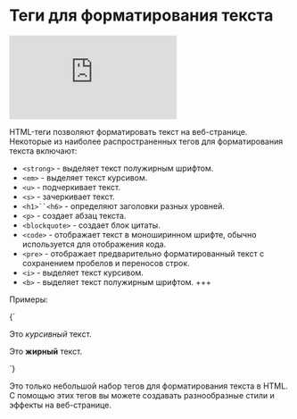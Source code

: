 # Теги для форматирования текста

<div
  style={{
    position: "relative",
    paddingBottom: "56.25%",
    height: 0,
    marginBottom: 24,
    marginTop: 24,
  }}
>
  <iframe
    src="https://www.loom.com/embed/c5e85987a6a748fdacf1f39f050b3c94?sid=4717ef22-d309-49f4-90b9-fd17a1feec96"
    frameBorder="0"
    allowFullScreen
    webkitAllowFullScreen
    mozallowfullscreen
    style={{
      position: "absolute",
      top: 0,
      left: 0,
      width: "100%",
      height: "100%",
    }}
  ></iframe>
</div>

HTML-теги позволяют форматировать текст на веб-странице. Некоторые из наиболее распространенных тегов для форматирования текста включают:

- `<strong>` - выделяет текст полужирным шрифтом.
- `<em>` - выделяет текст курсивом.
- `<u>` - подчеркивает текст.
- `<s>` - зачеркивает текст.
- ` <h1>``<h6> ` - определяют заголовки разных уровней.
- `<p>` - создает абзац текста.
- `<blockquote>` - создает блок цитаты.
- `<code>` - отображает текст в моноширинном шрифте, обычно используется для отображения кода.
- `<pre>` - отображает предварительно форматированный текст с сохранением пробелов и переносов строк.
- `<i>` - выделяет текст курсивом.
- `<b>` - выделяет текст полужирным шрифтом.
  +++

Примеры:

<CodeEditor disabled lang="HTML">
  {`
<p>Это <i>курсивный</i> текст.</p>
<p>Это <b>жирный</b> текст.</p>
`}
</CodeEditor>

Это только небольшой набор тегов для форматирования текста в HTML. С помощью этих тегов вы можете создавать разнообразные стили и эффекты на веб-странице.
